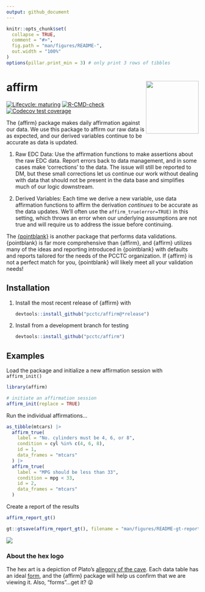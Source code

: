 ```yaml
---
output: github_document
---
```


<!-- README.md is generated from README.Rmd. Please edit that file -->

```r
knitr::opts_chunk$set(
  collapse = TRUE,
  comment = "#>",
  fig.path = "man/figures/README-",
  out.width = "100%"
)
options(pillar.print_min = 3) # only print 3 rows of tibbles
```

# affirm <a href="https://github.com/pages/pcctc/affirm/"><img src="man/figures/logo.png" align="right" height="138" /></a>

<!-- badges: start -->
[![Lifecycle: maturing](https://img.shields.io/badge/lifecycle-maturing-blue.svg)](https://www.tidyverse.org/lifecycle/#maturing)
[![R-CMD-check](https://github.com/pcctc/affirm/actions/workflows/R-CMD-check.yaml/badge.svg)](https://github.com/pcctc/affirm/actions/workflows/R-CMD-check.yaml)
[![Codecov test coverage](https://codecov.io/gh/pcctc/affirm/branch/main/graph/badge.svg)](https://app.codecov.io/gh/pcctc/affirm?branch=main)
<!-- badges: end -->

The {affirm} package makes daily affirmation against our data.
We use this package to affirm our raw data is as expected, and our derived variables continue to be accurate as data is updated.

1. Raw EDC Data: Use the affirmation functions to make assertions about the raw EDC data. Report errors back to data management, and in some cases make 'corrections' to the data. The issue will still be reported to DM, but these small corrections let us continue our work without dealing with data that should not be present in the data base and simplifies much of our logic downstream.

2. Derived Variables: Each time we derive a new variable, use data affirmation functions to affirm the derivation *continues* to be accurate as the data updates. We'll often use the `affirm_true(error=TRUE)` in this setting, which throws an error when our underlying assumptions are not true and will require us to address the issue before continuing.

The [{pointblank}](https://rich-iannone.github.io/pointblank/) is another package that performs data validations. 
{pointblank} is far more comprehensive than {affirm}, and {affirm} utilizes many of the ideas and reporting introduced in {pointblank} with defaults and reports tailored for the needs of the PCCTC organization.
If {affirm} is not a perfect match for you, {pointblank} will likely meet all your validation needs! 

## Installation

1. Install the most recent release of {affirm} with

    ```r
    devtools::install_github("pcctc/affirm@*release")
    ```

2. Install from a development branch for testing

    ```r
    devtools::install_github("pcctc/affirm")
    ```

## Examples

Load the package and initialize a new affirmation session with `affirm_init()`

```r
library(affirm)

# initiate an affirmation session
affirm_init(replace = TRUE)
```

Run the individual affirmations...

```r
as_tibble(mtcars) |>
  affirm_true(
    label = "No. cylinders must be 4, 6, or 8",
    condition = cyl %in% c(4, 6, 8),
    id = 1,
    data_frames = "mtcars"
  ) |>
  affirm_true(
    label = "MPG should be less than 33",
    condition = mpg < 33,
    id = 2,
    data_frames = "mtcars"
  )
```

Create a report of the results

```r
affirm_report_gt()
```

```r
gt::gtsave(affirm_report_gt(), filename = "man/figures/README-gt-report.png")
```

![](man/figures/README-gt-report.png)

### About the hex logo

The hex art is a depiction of Plato's [allegory of the cave](https://en.wikipedia.org/wiki/Allegory_of_the_cave). Each data table has an ideal [form](https://en.wikipedia.org/wiki/Theory_of_forms), and the {affirm} package will help us confirm that we are viewing it. Also, "forms"...get it? 😜
